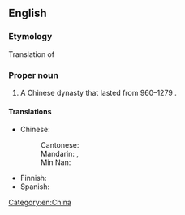 ==English==

===Etymology===
Translation of {{etyl|cmn|en}} {{m|cmn|宋朝|||tr=Sòng cháo|sc=Hani}}

===Proper noun===
{{en-proper noun}}

# A Chinese dynasty that lasted from 960–1279 {{C.E.}}.

====Translations====
{{trans-top|Chinese dynasty}}
* Chinese:
*: Cantonese: {{t|yue|宋朝|tr=sung3 ciu4|sc=Hani}}
*: Mandarin: {{t+|cmn|宋朝|tr=Sòngcháo|sc=Hani}}, {{t+|cmn|宋|tr=Sòng|sc=Hani}}
*: Min Nan: {{t|nan|宋朝|tr=Sòng-tiâu|sc=Hans}}
{{trans-mid}}
* Finnish: {{t|fi|Song-[[dynastia]]}}
* Spanish: {{t|es|dinastía Song|f}}
{{trans-bottom}}

[[Category:en:China]]